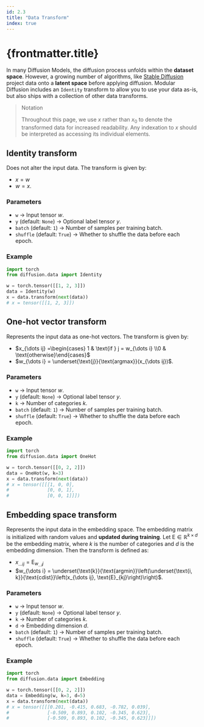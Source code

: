 ```yaml
---
id: 2.3
title: "Data Transform"
index: true
---
```


# {frontmatter.title}

In many Diffusion Models, the diffusion process unfolds within the **dataset space**. However, a growing number of algorithms, like [Stable Diffusion](https://arxiv.org/abs/2112.10752) project data onto a **latent space** before applying diffusion. Modular Diffusion includes an `Identity` transform to allow you to use your data as-is, but also ships with a collection of other data transforms.

> Notation
>
> Throughout this page, we use $x$ rather than $x_0$ to denote the transformed data for increased readability. Any indexation to $x$ should be interpreted as accessing its individual elements.

## Identity transform

Does not alter the input data. The transform is given by:

- $x = w$
- $w = x$.

### Parameters

- `w` -> Input tensor $w$.
- `y` (default: `None`) -> Optional label tensor $y$.
- `batch` (default: `1`) -> Number of samples per training batch.
- `shuffle` (default: `True`) -> Whether to shuffle the data before each epoch.

### Example

```python
import torch
from diffusion.data import Identity

w = torch.tensor([[1, 2, 3]])
data = Identity(w)
x = data.transform(next(data))
# x = tensor([[1, 2, 3]])
```

## One-hot vector transform

Represents the input data as one-hot vectors. The transform is given by:

- $x_{\dots ij} =\begin{cases} 1 & \text{if } j = w_{\dots i} \\0 & \text{otherwise}\end{cases}$
- $w_{\dots i} = \underset{\text{j}}{\text{argmax}}(x_{\dots ij})$.

### Parameters

- `w` -> Input tensor $w$.
- `y` (default: `None`) -> Optional label tensor $y$.
- `k` -> Number of categories $k$.
- `batch` (default: `1`) -> Number of samples per training batch.
- `shuffle` (default: `True`) -> Whether to shuffle the data before each epoch.

### Example

```python
import torch
from diffusion.data import OneHot

w = torch.tensor([[0, 2, 2]])
data = OneHot(w, k=3)
x = data.transform(next(data))
# x = tensor([[[1, 0, 0],
#              [0, 0, 1],
#              [0, 0, 1]]])
```

## Embedding space transform

Represents the input data in the embedding space. The embedding matrix is initialized with random values and **updated during training**. Let $\text{E} \in \mathbb{R}^{k \times d}$ be the embedding matrix, where $k$ is the number of categories and $d$ is the embedding dimension. Then the transform is defined as:

- $x_{\dots ij} = \text{E}_{w_{\dots i}j}$
- $w_{\dots i} = \underset{\text{k}}{\text{argmin}}\left(\underset{\text{i, k}}{\text{cdist}}\left(x_{\dots ij}, \text{E}_{kj}\right)\right)$.

### Parameters

- `w` -> Input tensor $w$.
- `y` (default: `None`) -> Optional label tensor $y$.
- `k` -> Number of categories $k$.
- `d` -> Embedding dimension $d$.
- `batch` (default: `1`) -> Number of samples per training batch.
- `shuffle` (default: `True`) -> Whether to shuffle the data before each epoch.

### Example

```python
import torch
from diffusion.data import Embedding

w = torch.tensor([[0, 2, 2]])
data = Embedding(w, k=3, d=5)
x = data.transform(next(data))
# x = tensor([[[0.201, -0.415, 0.683, -0.782, 0.039],
#              [-0.509, 0.893, 0.102, -0.345, 0.623],
#              [-0.509, 0.893, 0.102, -0.345, 0.623]]])
```

